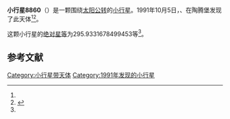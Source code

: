 {{Infobox planet
| bgcolour = #FFFFC0
| name = 8860 Rohloff
| symbol = 
| image = 
| caption = 
| discovery = yes
| discovery_ref = 
| discoverer = {{link-en|卢茨·D·施耐德|Lutz D. Schmadel}}、{{link-en|佛蒙特·伯根|Freimut Börngen}}
| discovery_site = [[陶腾堡|陶腾堡]] 
| discovered = 1991年10月5日
| designations = yes
| mp_name = 
| named_after = 
| alt_names = 1991 TE5/ 1969 EY1 / 1975 WF / 1979 WN2 / 1995 UF
| mp_category = [[主带小行星|主带小行星]]
| orbit_ref = <ref name="a">[http://ssd.jpl.nasa.gov/sbdb.cgi?sstr=8860 8860 Rohloff] {{Wayback|url=http://ssd.jpl.nasa.gov/sbdb.cgi?sstr=8860 |date=20140815054427 }}，小行星數據庫瀏覽器（JPL Small-Body Database Browser）－[[美国国家航空航天局|美国国家航空航天局]]喷气推进实验室</ref>
| epoch = 2456400.5（2013年4月18日更新）
| aphelion = {{convert|2.782283248216711|AU|km|3|abbr=on|lk=out}}
| perihelion = {{convert|2.306394935728778|AU|km|3|abbr=on}}
| semimajor = {{convert|2.544339091972744|AU|km|3|abbr=on}}
| eccentricity = 0.093519043
| period = 1482.384662日<br />4.06[[儒略年|儒略年]]
| avg_speed = 
| inclination = 13.96387041587671
| asc_node = 15.20751894381944
| mean_anomaly = 
| arg_peri = 295.9331678499453
| satellites = 
| physical_characteristics = yes
| dimensions = 
| mass = 
| density = 
| surface_grav = 
| escape_velocity = 
| sidereal_day = 
| axial_tilt = 
| pole_ecliptic_lat = 
| pole_ecliptic_lon = 
| albedo = 
| temperatures= 
| temp_name1 = 
| mean_temp_1 = 
| max_temp_1 = 
| temp_name2 = 
| max_temp_2 = 
| spectral_type = 
| abs_magnitude = 295.9331678499453
}}

'''小行星8860'''（{{lang-en|8860 Rohloff}}）是一颗围绕[[太阳|太阳]][[公转|公转]]的[[小行星|小行星]]。1991年10月5日，{{link-en|卢茨·D·施耐德|Lutz D. Schmadel}}、{{link-en|佛蒙特·伯根|Freimut Börngen}}在陶腾堡发现了此天体<ref name="a" /><ref>{{cite news|title=小行星列表|url=http://cfa-www.harvard.edu/iau/lists/NumberedMPs.txt|accessdate=2013-07-08|newspaper=哈佛大学|archive-date=2008-05-17|archive-url=https://web.archive.org/web/20080517010638/http://cfa-www.harvard.edu/iau/lists/NumberedMPs.txt|dead-url=no}}</ref>。

这颗小行星的[[绝对星等|绝对星等]]为295.9331678499453等<ref name="a" />。

==参考文献==
{{reflist}}
{{Minor Planet Number|[[小行星8859|小行星8859]]|[[小行星8861|小行星8861]]}}

{{小天体}}
{{asteroid-stub}}

[[Category:小行星带天体|Category:小行星带天体]]
[[Category:1991年发现的小行星|Category:1991年发现的小行星]]